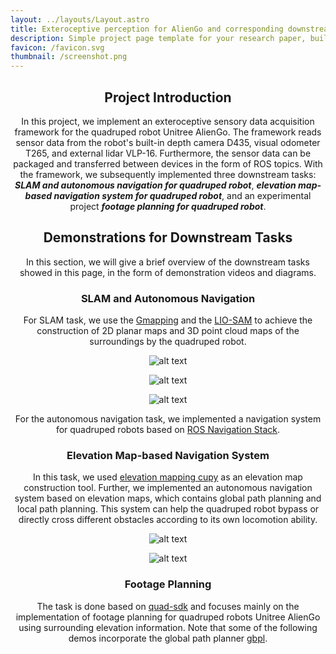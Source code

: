 ```yaml
---
layout: ../layouts/Layout.astro
title: Exteroceptive perception for AlienGo and corresponding downstream applications
description: Simple project page template for your research paper, built with Astro and Tailwind CSS
favicon: /favicon.svg
thumbnail: /screenshot.png
---
```







<Header
  title={frontmatter.title}
  authors={[
    {
      name: "Honghao Liao",
      url: "",
      institution: "VsisLab, Shandong University, China",
      notes: [],
      mail: "202214818@mail.sdu.edu.cn",
    },
  ]}
  conference="Project Duration: 2022.10 - 2023.06"
  />



## Project Introduction

In this project, we implement an exteroceptive sensory data acquisition framework for the quadruped robot Unitree AlienGo. The framework reads sensor data from the robot's built-in depth camera D435, visual odometer T265, and external lidar VLP-16. Furthermore, the sensor data can be packaged and transferred between devices in the form of ROS topics. With the framework, we subsequently implemented three downstream tasks: ***SLAM and autonomous navigation for quadruped robot***, ***elevation map-based navigation system for quadruped robot***, and an experimental project ***footage planning for quadruped robot***.

## Demonstrations for Downstream Tasks

In this section, we will give a brief overview of the downstream tasks showed in this page, in the form of demonstration videos and diagrams.

### **SLAM and Autonomous Navigation**

For SLAM task, we use the [Gmapping](http://wiki.ros.org/gmapping) and the [LIO-SAM](https://github.com/TixiaoShan/LIO-SAM) to achieve the construction of 2D planar maps and 3D point cloud maps of the surroundings by the quadruped robot.
 
<Figure
    caption="Indoor large-scene 3D point cloud map construction (total area of about 1000 square metres). The blue line in the figure is the movement route of the quadruped robot during map building."
  >
    <Image src={firstfloor_3d} alt="alt text" />
</Figure>

<Figure
    caption="3D point cloud map construction for indoor scene with long corridor loop (total length of corridor loop is approximately 80m)."
  >
    <Image src={fourthfloor_3d} alt="alt text" />
</Figure>

<Figure
    caption="Indoor large scene 2D map construction. The green line in the figure is the movement route of the quadruped robot during map building."
  >
    <Image src={firstfloor_2d} alt="alt text" />
</Figure>

For the autonomous navigation task, we implemented a navigation system for quadruped robots based on [ROS Navigation Stack](http://wiki.ros.org/navigation). 

<Figure caption="demonstration video for autonomous navigation system.">
  <YouTubeVideo videoId="va0VFYZ3pNw" />
</Figure>

### **Elevation Map-based Navigation System**

In this task, we used [elevation mapping cupy](https://github.com/leggedrobotics/elevation_mapping_cupy) as an elevation map construction tool. Further, we implemented an autonomous navigation system based on elevation maps, which contains global path planning and local path planning. This system can help the quadruped robot bypass or directly cross different obstacles according to its own locomotion ability.

<TwoColumns>
  <Figure slot="left" caption="top-down view of elevation map example.">
    <Image src={evelation_map_1} alt="alt text" />
  </Figure>
  <Figure slot="right" caption="lateral view of elevation map example.">
    <Image src={evelation_map_2} alt="alt text" />
  </Figure>
</TwoColumns>

<Figure caption="demonstration video for elevation map-based navigation system.">
  <YouTubeVideo videoId="bmtyoyeI0c0" />
</Figure>

### **Footage Planning**

The task is done based on [quad-sdk](https://github.com/robomechanics/quad-sdk) and focuses mainly on the implementation of footage planning for quadruped robots Unitree AlienGo using surrounding elevation information. Note that some of the following demos incorporate the global path planner [gbpl](https://github.com/jcnorby/global_body_planner).

<Figure caption="Climb up a 20cm high stair.">
  <YouTubeVideo videoId="FZnY1NfZ-9c" />
</Figure>

<Figure caption="Climb slope.">
  <YouTubeVideo videoId="czAjJp5tvpo" />
</Figure>

<Figure caption="Walk cross a 20cm wide ditch.">
  <YouTubeVideo videoId="n5M5UOX5sCQ" />
</Figure>

<Figure caption="Jump up a 20cm high stair(with global planner).">
  <YouTubeVideo videoId="rR3x6GIGRc0" />
</Figure>

<Figure caption="Leap over a 20cm wide ditch(with global planner).">
  <YouTubeVideo videoId="h-crpOEeoG4" />
</Figure>
